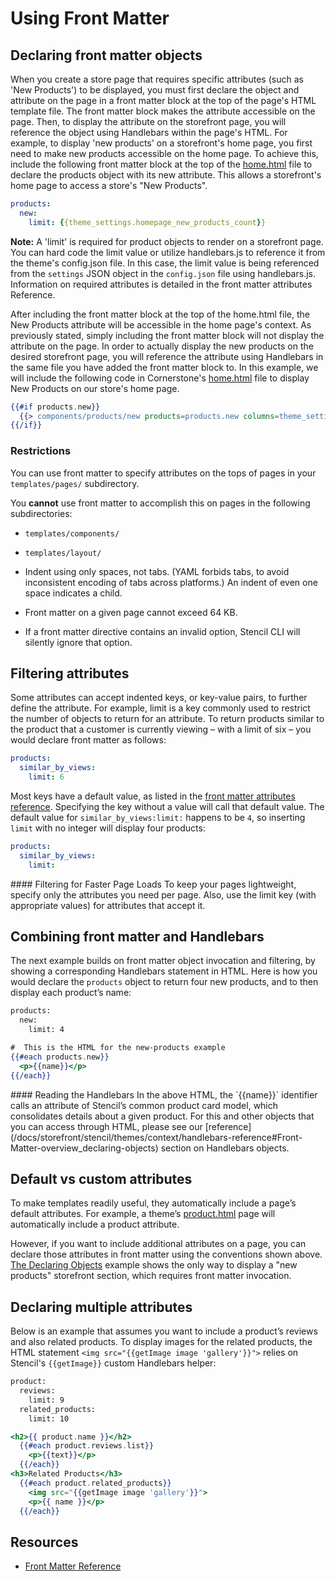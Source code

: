 
# Using Front Matter



## Declaring front matter objects

When you create a store page that requires specific attributes (such as 'New Products') to be displayed, you must first declare the object and attribute on the page in a front matter block at the top of the page's HTML template file. The front matter block makes the attribute accessible on the page. Then, to display the attribute on the storefront page, you will reference the object using Handlebars within the page's HTML.
For example, to display 'new products' on a storefront's home page, you first need to make new products accessible on the home page. To achieve this, include the following front matter block at the top of the [home.html](https://github.com/bigcommerce/cornerstone/blob/master/templates/pages/home.html) file to declare the products object with its new attribute. This allows a storefront's home page to access a store's "New Products".

```yml filename="Example: Declaring front matter objects" showLineNumbers
products:
  new:
    limit: {{theme_settings.homepage_new_products_count}}
```

**Note:** A 'limit' is required for product objects to render on a storefront page. You can hard code the limit value or utilize handlebars.js to reference it from the theme's config.json file. In this case, the limit value is being referenced from the `settings` JSON object in the `config.json` file using handlebars.js. Information on required attributes is detailed in the front matter attributes Reference.

After including the front matter block at the top of the home.html file, the New Products attribute will be accessible in the home page's context. As previously stated, simply including the front matter block will not display the attribute on the page. In order to actually display the new products on the desired storefront page, you will reference the attribute using Handlebars in the same file you have added the front matter block to.
In this example, we will include the following code in Cornerstone's [home.html](https://github.com/bigcommerce/cornerstone/blob/master/templates/pages/home.html) file to display New Products on our store's home page.

```handlebars filename="Example: New products" showLineNumbers
{{#if products.new}}
  {{> components/products/new products=products.new columns=theme_settings.homepage_new_products_column_count}}
{{/if}}
```

### Restrictions

You can use front matter to specify attributes on the tops of pages in your `templates/pages/` subdirectory.

You **cannot** use front matter to accomplish this on pages in the following subdirectories:
* `templates/components/`
* `templates/layout/`



* Indent using only spaces, not tabs. (YAML forbids tabs, to avoid inconsistent encoding of tabs across platforms.) An indent of even one space indicates a child.

* Front matter on a given page cannot exceed 64 KB.

* If a front matter directive contains an invalid option, Stencil CLI will silently ignore that option.

## Filtering attributes

Some attributes can accept indented keys, or key-value pairs, to further define the attribute. For example, limit is a key commonly used to restrict the number of objects to return for an attribute.
To return products similar to the product that a customer is currently viewing – with a limit of six – you would declare front matter as follows:

```yml filename="Example: Filtering attributes" showLineNumbers
products:
  similar_by_views:
    limit: 6
```

Most keys have a default value, as listed in the [front matter attributes reference](/docs/storefront/stencil/themes/context/frontmatter-reference). Specifying the key without a value will call that default value. The default value for `similar_by_views:limit:` happens to be `4`, so inserting `limit` with no integer will display four products:

```yml filename="Example: Filtering attributes" showLineNumbers
products:
  similar_by_views:
    limit:

```

<Callout type="info">
  #### Filtering for Faster Page Loads
  To keep your pages lightweight, specify only the attributes you need per page. Also, use the limit key (with appropriate values) for attributes that accept it.
</Callout>


## Combining front matter and Handlebars

The next example builds on front matter object invocation and filtering, by showing a corresponding Handlebars statement in HTML. Here is how you would declare the `products` object to return four new products, and to then display each product’s name:

```handlebars filename="Handlebars and front matter" showLineNumbers
products:
  new:
    limit: 4

#  This is the HTML for the new-products example
{{#each products.new}}
  <p>{{name}}</p>
{{/each}}
```

<Callout type="info">
  #### Reading the Handlebars
  In the above HTML, the `{{name}}` identifier calls an attribute of Stencil’s common product card model, which consolidates details about a given product. For this and other objects that you can access through HTML, please see our [reference](/docs/storefront/stencil/themes/context/handlebars-reference#Front-Matter-overview_declaring-objects) section on Handlebars objects.
</Callout>


## Default vs custom attributes

To make templates readily useful, they automatically include a page’s default attributes. For example, a theme’s [product.html](https://github.com/bigcommerce/cornerstone/blob/master/templates/pages/product.html) page will automatically include a product attribute.

However, if you want to include additional attributes on a page, you can declare those attributes in front matter using the conventions shown above. [The Declaring Objects](#declaring-multiple-attributes) example shows the only way to display a "new products" storefront section, which requires front matter invocation.

## Declaring multiple attributes

Below is an example that assumes you want to include a product’s reviews and also related products. To display images for the related products, the HTML statement `<img src="{{getImage image 'gallery'}}">` relies on Stencil's `{{getImage}}` custom Handlebars helper:

```handlebars filename="Example: Declaring multiple attributes" showLineNumbers
product:
  reviews:
    limit: 9
  related_products:
    limit: 10

<h2>{{ product.name }}</h2>
  {{#each product.reviews.list}}
    <p>{{text}}</p>
  {{/each}}
<h3>Related Products</h3>
  {{#each product.related_products}}
    <img src="{{getImage image 'gallery'}}">
    <p>{{ name }}</p>
  {{/each}}
```

## Resources
* [Front Matter Reference](/docs/storefront/stencil/themes/context/frontmatter-reference)
